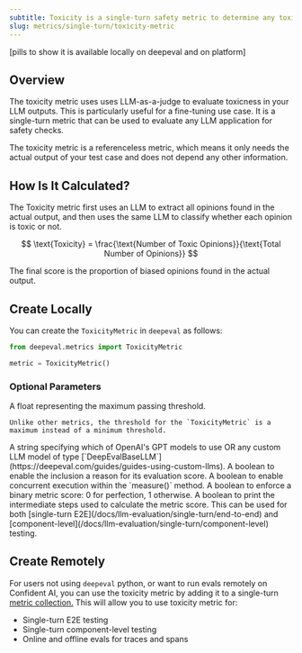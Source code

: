 ```yaml
---
subtitle: Toxicity is a single-turn safety metric to determine any toxicity in LLM's output
slug: metrics/single-turn/toxicity-metric
---
```


[pills to show it is available locally on deepeval and on platform]

## Overview

The toxicity metric uses uses LLM-as-a-judge to evaluate toxicness in your LLM outputs. This is particularly useful for a fine-tuning use case. It is a single-turn metric that can be used to evaluate any LLM application for safety checks.

<Warning>

The toxicity metric is a referenceless metric, which means it only needs the actual output of your test case and does not depend any other information.

</Warning>

## How Is It Calculated?

The Toxicity metric first uses an LLM to extract all opinions found in the actual output, and then uses the same LLM to classify whether each opinion is toxic or not.

$$
\text{Toxicity} = \frac{\text{Number of Toxic Opinions}}{\text{Total Number of Opinions}}
$$

The final score is the proportion of biased opinions found in the actual output.

## Create Locally

You can create the `ToxicityMetric` in `deepeval` as follows:

```python
from deepeval.metrics import ToxicityMetric

metric = ToxicityMetric()
```

### Optional Parameters

<ParamField path="threshold" type="number" default={0.5}>
    A float representing the maximum passing threshold.
    
    Unlike other metrics, the threshold for the `ToxicityMetric` is a maximum instead of a minimum threshold.

</ParamField>
<ParamField path="model" type="string | Object" default="gpt-4.1">
    A string specifying which of OpenAI's GPT models to use OR any custom LLM model of type [`DeepEvalBaseLLM`](https://deepeval.com/guides/guides-using-custom-llms). 
</ParamField>
<ParamField path="include_reason" type="boolean" default={"true"}>
    A boolean to enable the inclusion a reason for its evaluation score.
</ParamField>
<ParamField path="async_mode" type="boolean" default={"true"}>
    A boolean to enable concurrent execution within the `measure()` method.
</ParamField>
<ParamField path="strict_mode" type="boolean" default={"false"}>
    A boolean to enforce a binary metric score: 0 for perfection, 1 otherwise.
</ParamField>
<ParamField path="verbose_mode" type="boolean" default={"false"}>
    A boolean to print the intermediate steps used to calculate the metric score.
</ParamField>

<Success>
  This can be used for both [single-turn
  E2E](/docs/llm-evaluation/single-turn/end-to-end) and
  [component-level](/docs/llm-evaluation/single-turn/component-level) testing.
</Success>

## Create Remotely

For users not using `deepeval` python, or want to run evals remotely on Confident AI, you can use the toxicity metric by adding it to a single-turn [metric collection.](/metrics/metric-collections) This will allow you to use toxicity metric for:

- Single-turn E2E testing
- Single-turn component-level testing
- Online and offline evals for traces and spans

